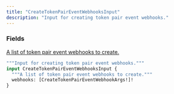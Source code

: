 ```yaml
---
title: "CreateTokenPairEventWebhooksInput"
description: "Input for creating token pair event webhooks."
---
```


### Fields

<a href="/api-reference/types/createtokenpaireventwebhookargs">
  <ResponseField name="webhooks" type="[CreateTokenPairEventWebhookArgs!]!" required>
    A list of token pair event webhooks to create.
  </ResponseField>
</a>


```graphql CreateTokenPairEventWebhooksInput
"""Input for creating token pair event webhooks."""
input CreateTokenPairEventWebhooksInput {
  """A list of token pair event webhooks to create."""
  webhooks: [CreateTokenPairEventWebhookArgs!]!
}
```
